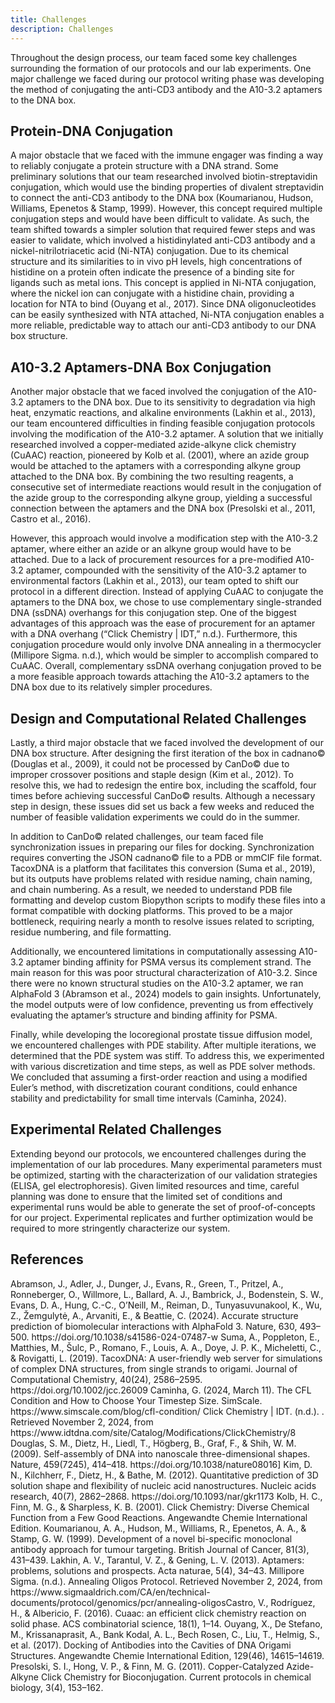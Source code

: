 ```yaml
---
title: Challenges
description: Challenges
---
```



Throughout the design process, our team faced some key challenges surrounding the formation of our protocols and our lab experiments. One major challenge we faced during our protocol writing phase was developing the method of conjugating the anti-CD3 antibody and the A10-3.2 aptamers to the DNA box.

## Protein-DNA Conjugation

A major obstacle that we faced with the immune engager was finding a way to reliably conjugate a protein structure with a DNA strand. Some preliminary solutions that our team researched involved biotin-streptavidin conjugation, which would use the binding properties of divalent streptavidin to connect the anti-CD3 antibody to the DNA box (Koumarianou, Hudson, Williams, Epenetos & Stamp, 1999). However, this concept required multiple conjugation steps and would have been difficult to validate. As such, the team shifted towards a simpler solution that required fewer steps and was easier to validate, which involved a histidinylated anti-CD3 antibody and a nickel-nitrilotriacetic acid (Ni-NTA) conjugation. Due to its chemical structure and its similarities to in vivo pH levels, high concentrations of histidine on a protein often indicate the presence of a binding site for ligands such as metal ions. This concept is applied in Ni-NTA conjugation, where the nickel ion can conjugate with a histidine chain, providing a location for NTA to bind (Ouyang et al., 2017). Since DNA oligonucleotides can be easily synthesized with NTA attached, Ni-NTA conjugation enables a more reliable, predictable way to attach our anti-CD3 antibody to our DNA box structure.

## A10-3.2 Aptamers-DNA Box Conjugation

Another major obstacle that we faced involved the conjugation of the A10-3.2 aptamers to the DNA box. Due to its sensitivity to degradation via high heat, enzymatic reactions, and alkaline environments (Lakhin et al., 2013), our team encountered difficulties in finding feasible conjugation protocols involving the modification of the A10-3.2 aptamer. A solution that we initially researched involved a copper-mediated azide-alkyne click chemistry (CuAAC) reaction, pioneered by Kolb et al. (2001), where an azide group would be attached to the aptamers with a corresponding alkyne group attached to the DNA box. By combining the two resulting reagents, a consecutive set of intermediate reactions would result in the conjugation of the azide group to the corresponding alkyne group, yielding a successful connection between the aptamers and the DNA box (Presolski et al., 2011, Castro et al., 2016).

However, this approach would involve a modification step with the A10-3.2 aptamer, where either an azide or an alkyne group would have to be attached. Due to a lack of procurement resources for a pre-modified A10-3.2 aptamer, compounded with the sensitivity of the A10-3.2 aptamer to environmental factors (Lakhin et al., 2013), our team opted to shift our protocol in a different direction. Instead of applying CuAAC to conjugate the aptamers to the DNA box, we chose to use complementary single-stranded DNA (ssDNA) overhangs for this conjugation step. One of the biggest advantages of this approach was the ease of procurement for an aptamer with a DNA overhang (“Click Chemistry | IDT,” n.d.). Furthermore, this conjugation procedure would only involve DNA annealing in a thermocycler (Millipore Sigma. n.d.), which would be simpler to accomplish compared to CuAAC. Overall, complementary ssDNA overhang conjugation proved to be a more feasible approach towards attaching the A10-3.2 aptamers to the DNA box due to its relatively simpler procedures.

## Design and Computational Related Challenges

Lastly, a third major obstacle that we faced involved the development of our DNA box structure. After designing the first iteration of the box in cadnano&copy; (Douglas et al., 2009), it could not be processed by CanDo&copy; due to improper crossover positions and staple design (Kim et al., 2012). To resolve this, we had to redesign the entire box, including the scaffold, four times before achieving successful CanDo&copy; results. Although a necessary step in design, these issues did set us back a few weeks and reduced the number of feasible validation experiments we could do in the summer.

In addition to CanDo&copy; related challenges, our team faced file synchronization issues in preparing our files for docking. Synchronization requires converting the JSON cadnano&copy; file to a PDB or mmCIF file format. TacoxDNA is a platform that facilitates this conversion (Suma et al., 2019), but its outputs have problems related with residue naming, chain naming, and chain numbering. As a result, we needed to understand PDB file formatting and develop custom Biopython scripts to modify these files into a format compatible with docking platforms. This proved to be a major bottleneck, requiring nearly a month to resolve issues related to scripting, residue numbering, and file formatting.

Additionally, we encountered limitations in computationally assessing A10-3.2 aptamer binding affinity for PSMA versus its complement strand. The main reason for this was poor structural characterization of A10-3.2. Since there were no known structural studies on the A10-3.2 aptamer, we ran AlphaFold 3 (​​Abramson et al., 2024) models to gain insights. Unfortunately, the model outputs were of low confidence, preventing us from effectively evaluating the aptamer’s structure and binding affinity for PSMA.

Finally, while developing the locoregional prostate tissue diffusion model, we encountered challenges with PDE stability. After multiple iterations, we determined that the PDE system was stiff. To address this, we experimented with various discretization and time steps, as well as PDE solver methods. We concluded that assuming a first-order reaction and using a modified Euler’s method, with discretization courant conditions, could enhance stability and predictability for small time intervals (Caminha, 2024).

## Experimental Related Challenges

Extending beyond our protocols, we encountered challenges during the implementation of our lab procedures. Many experimental parameters must be optimized, starting with the characterization of our validation strategies (ELISA, gel electrophoresis). Given limited resources and time, careful planning was done to ensure that the limited set of conditions and experimental runs would be able to generate the set of proof-of-concepts for our project. Experimental replicates and further optimization would be required to more stringently characterize our system.

## References

<ReferenceList>
  ​​Abramson, J., Adler, J., Dunger, J., Evans, R., Green, T., Pritzel, A.,
  Ronneberger, O., Willmore, L., Ballard, A. J., Bambrick, J., Bodenstein, S.
  W., Evans, D. A., Hung, C.-C., O’Neill, M., Reiman, D., Tunyasuvunakool, K.,
  Wu, Z., Žemgulytė, A., Arvaniti, E., & Beattie, C. (2024). Accurate structure
  prediction of biomolecular interactions with AlphaFold 3. Nature, 630,
  493–500. https://doi.org/10.1038/s41586-024-07487-w Suma, A., Poppleton, E.,
  Matthies, M., Šulc, P., Romano, F., Louis, A. A., Doye, J. P. K., Micheletti,
  C., & Rovigatti, L. (2019). TacoxDNA: A user-friendly web server for
  simulations of complex DNA structures, from single strands to origami. Journal
  of Computational Chemistry, 40(24), 2586–2595.
  https://doi.org/10.1002/jcc.26009 Caminha, G. (2024, March 11). The CFL
  Condition and How to Choose Your Timestep Size. SimScale.
  https://www.simscale.com/blog/cfl-condition/ Click Chemistry | IDT. (n.d.). .
  Retrieved November 2, 2024, from
  https://www.idtdna.com/site/Catalog/Modifications/ClickChemistry/8 Douglas, S.
  M., Dietz, H., Liedl, T., Högberg, B., Graf, F., & Shih, W. M. (2009).
  Self-assembly of DNA into nanoscale three-dimensional shapes. Nature,
  459(7245), 414–418. https://doi.org/10.1038/nature08016] Kim, D. N.,
  Kilchherr, F., Dietz, H., & Bathe, M. (2012). Quantitative prediction of 3D
  solution shape and flexibility of nucleic acid nanostructures. Nucleic acids
  research, 40(7), 2862–2868. https://doi.org/10.1093/nar/gkr1173 Kolb, H. C.,
  Finn, M. G., & Sharpless, K. B. (2001). Click Chemistry: Diverse Chemical
  Function from a Few Good Reactions. Angewandte Chemie International Edition.
  Koumarianou, A. A., Hudson, M., Williams, R., Epenetos, A. A., & Stamp, G. W.
  (1999). Development of a novel bi-specific monoclonal antibody approach for
  tumour targeting. British Journal of Cancer, 81(3), 431–439. Lakhin, A. V.,
  Tarantul, V. Z., & Gening, L. V. (2013). Aptamers: problems, solutions and
  prospects. Acta naturae, 5(4), 34–43. Millipore Sigma. (n.d.). Annealing
  Oligos Protocol. Retrieved November 2, 2024, from
  https://www.sigmaaldrich.com/CA/en/technical-documents/protocol/genomics/pcr/annealing-oligosCastro,
  V., Rodríguez, H., & Albericio, F. (2016). Cuaac: an efficient click chemistry
  reaction on solid phase. ACS combinatorial science, 18(1), 1–14. Ouyang, X.,
  De Stefano, M., Krissanaprasit, A., Bank Kodal, A. L., Bech Rosen, C., Liu,
  T., Helmig, S., et al. (2017). Docking of Antibodies into the Cavities of DNA
  Origami Structures. Angewandte Chemie International Edition, 129(46),
  14615–14619. Presolski, S. I., Hong, V. P., & Finn, M. G. (2011).
  Copper-Catalyzed Azide-Alkyne Click Chemistry for Bioconjugation. Current
  protocols in chemical biology, 3(4), 153–162.
</ReferenceList>
